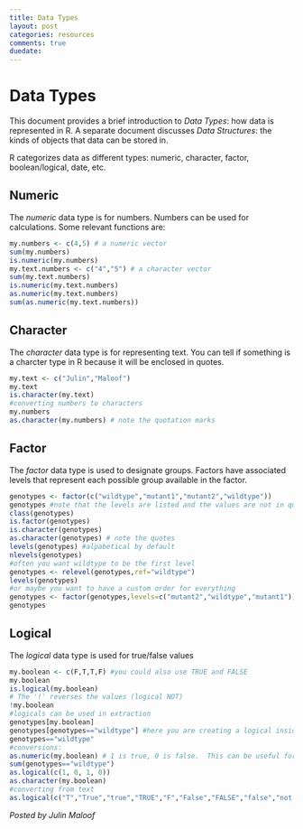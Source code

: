 ```yaml
---
title: Data Types
layout: post
categories: resources
comments: true
duedate:
---
```


Data Types
========================================================
This document provides a brief introduction to *Data Types*: how data is represented in R.  A separate document discusses *Data Structures*: the kinds of objects that data can be stored in.

R categorizes data as different types: numeric, character, factor, boolean/logical, date, etc.

Numeric
-------
The *numeric* data type is for numbers.  Numbers can be used for calculations.  Some relevant functions are:
```r
my.numbers <- c(4,5) # a numeric vector
sum(my.numbers)
is.numeric(my.numbers)
my.text.numbers <- c("4","5") # a character vector
sum(my.text.numbers)
is.numeric(my.text.numbers)
as.numeric(my.text.numbers)
sum(as.numeric(my.text.numbers))
```

Character
---------
The *character* data type is for representing text.  You can tell if something is a charcter type in R because it will be enclosed in quotes.
```r
my.text <- c("Julin","Maloof")
my.text
is.character(my.text)
#converting numbers to characters
my.numbers
as.character(my.numbers) # note the quotation marks
```

Factor
------
The *factor* data type is used to designate groups.  Factors have associated levels that represent each possible group available in the factor.
```r
genotypes <- factor(c("wildtype","mutant1","mutant2","wildtype"))
genotypes #note that the levels are listed and the values are not in quotes
class(genotypes)
is.factor(genotypes)
is.character(genotypes)
as.character(genotypes) # note the quotes
levels(genotypes) #alpabetical by default
nlevels(genotypes)
#often you want wildtype to be the first level
genotypes <- relevel(genotypes,ref="wildtype")
levels(genotypes)
#or maybe you want to have a custom order for everything
genotypes <- factor(genotypes,levels=c("mutant2","wildtype","mutant1"))
genotypes
```

Logical
-------
The *logical* data type is used for true/false values
```r
my.boolean <- c(F,T,T,F) #you could also use TRUE and FALSE
my.boolean
is.logical(my.boolean)
# The '!' reverses the values (logical NOT)
!my.boolean
#logicals can be used in extraction
genotypes[my.boolean]
genotypes[genotypes=="wildtype"] #here you are creating a logical inside the square brackets.
genotypes=="wildtype"
#conversions:
as.numeric(my.boolean) # 1 is true, 0 is false.  This can be useful for summing, ie
sum(genotypes=="wildtype")
as.logical(c(1, 0, 1, 0))
as.character(my.boolean)
#converting from text
as.logical(c("T","True","true","TRUE","F","False","FALSE","false","not logical"))
```

*Posted by Julin Maloof*